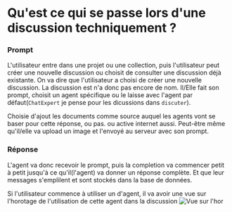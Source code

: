 
# Qu'est ce qui se passe lors d'une discussion techniquement ?

### Prompt
L'utilisateur entre dans une projet ou une collection, puis l'utilisateur peut créer une nouvelle discussion ou choisit de consulter une discussion déjà existante.
On va dire que l'utilisateur a choisi de créer une nouvelle discussion. La discussion est n'a donc pas encore de nom. Il/Elle fait son prompt, choisit un agent spécifique ou 
le laisse avec l'agent par défaut(`ChatExpert` je pense pour les dicussions dans `discuter`).

Choisie d'ajout les documents comme source auquel les agents vont se baser pour cette réponse, ou pas. ou active internet aussi.
Peut-être même qu'il/elle va upload un image et l'envoyé au serveur avec son prompt.


### Réponse 

L'agent va donc recevoir le prompt, puis la completion va commencer petit à petit jusqu'à ce qu'il(l'agent) va donner un réponse complète. Et que leur messages s'emplilent et sont stockés dans la base de données.

<div class="tip">
Si l'utilisateur commence à utiliser un d'agent, il va avoir une vue sur l'horotage de l'utilisation de cette agent dans la discussion
<img src={AgentStartHistoryView} alt="Vue sur l'hor" />
</div>









